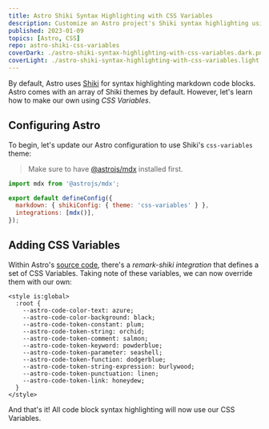 ```yaml
---
title: Astro Shiki Syntax Highlighting with CSS Variables
description: Customize an Astro project's Shiki syntax highlighting using a list of available CSS Variables.
published: 2023-01-09
topics: [Astro, CSS]
repo: astro-shiki-css-variables
coverDark: ./astro-shiki-syntax-highlighting-with-css-variables.dark.png
coverLight: ./astro-shiki-syntax-highlighting-with-css-variables.light.png
---
```


By default, Astro uses [Shiki][shiki] for syntax highlighting markdown code blocks. Astro comes with an array of Shiki
themes by default. However, let's learn how to make our own using _CSS Variables_.

## Configuring Astro

To begin, let's update our Astro configuration to use Shiki's `css-variables` theme:

> Make sure to have [@astrojs/mdx][astro-mdx] installed first.

```js title="astro.config.mjs"
import mdx from '@astrojs/mdx';

export default defineConfig({
  markdown: { shikiConfig: { theme: 'css-variables' } },
  integrations: [mdx()],
});
```

## Adding CSS Variables

Within Astro's [source code][astro-remark-shiki], there's a _remark-shiki integration_ that defines a set of CSS
Variables. Taking note of these variables, we can now override them with our own:

```astro title="Layout.astro"
<style is:global>
  :root {
    --astro-code-color-text: azure;
    --astro-code-color-background: black;
    --astro-code-token-constant: plum;
    --astro-code-token-string: orchid;
    --astro-code-token-comment: salmon;
    --astro-code-token-keyword: powderblue;
    --astro-code-token-parameter: seashell;
    --astro-code-token-function: dodgerblue;
    --astro-code-token-string-expression: burlywood;
    --astro-code-token-punctuation: linen;
    --astro-code-token-link: honeydew;
  }
</style>
```

And that's it! All code block syntax highlighting will now use our CSS Variables.

[shiki]: https://shiki.matsu.io/
[astro-remark-shiki]: https://github.com/withastro/astro/blob/main/packages/integrations/mdx/src/remark-shiki.ts
[astro-mdx]: https://docs.astro.build/en/guides/integrations-guide/mdx/
